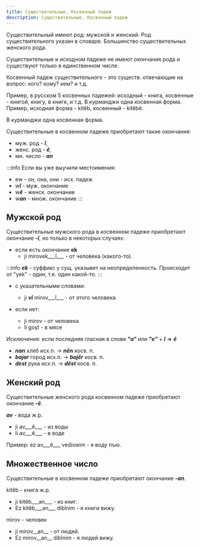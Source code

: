 ```yaml
---
title: Существительные. Косвенный падеж
description: Существительные. Косвенный падеж
---
```


Существительный имеют род: мужской и женский. Род существительного указан в словаре. Большинство существительных женского рода.

Существительные и исходном падеже не имеют окончания рода и существуют только в единственном числе.

Косвенный падеж существительного - это существ. отвечающие на вопрос: кого? кому? кем? и т.д.

Пример, в русском 5 косвенных падежей: исходный - книга, косвенные - книгой, книгу, в книге, и т.д. В курманджи одна косвенная форма. Пример, исходная форма - kitêb, косвенный - kitêbê.

В курманджи одна косвенная форма.

Существительные в косвенном падеже приобретают такие окончания:

* муж. род - ***î***,
* женс. род - ***ê***,
* мн. число - ***an***

:::info
Если вы уже выучили местоимения:

* ew - он, она, они - исх. падеж
* w***î*** - муж. окончание
* w***ê*** - женск. окончание
* w***an*** - множ. окончание
:::


## Мужской род

Существительные мужского рода в косвенном падеже приобретают окончание ___-î___, но только в некоторых случаях:

* если есть окончание __ek__
    * ji mirovek___î___ - от человека (какого-то).

:::info
___ek___ - суффикс у сущ. указывет на неопределенность. Происходит от "yek" - один, т.е. один какой-то.
:::


* с указательными словами:
    - ji ___vî___ mirov___î___ - от этого человека

* если нет:
    - ji mirov - от человека
    - li goşt - в мясе

Исключения: если последняя гласная в слове ___"а"___ или ___"e"___ + ___î___ => ___ê___

* ___nan___ хлеб исх.п. -> ___nên___ косв. п.
* ___bajar___ город исх.п. -> ___bajêr___ косв. п.
* ___dest___ рука исх.п. -> ___dêst___ косв. п.

## Женский род

Существительные женского рода косвенном падеже приобретают окончание ___-ê___.

***av*** - вода ж.р.
* ji av___ê___ - из воды
* li av___ê___ - в воде

Пример: ez av___ê___ vedixwim - я воду пъю.

## Множественное число

Существительные в косвенном падеже приобретают окончание ___-an___.

kitêb - книга ж.р.
* ji kitêb___an___ - из книг.
* Ez kitêb___an___ dibînim - я книги вижу.

mirov - человек
* ji mirov__an__ - от людей.
* Ez mirov__an__ dibînim - я людей вижу.